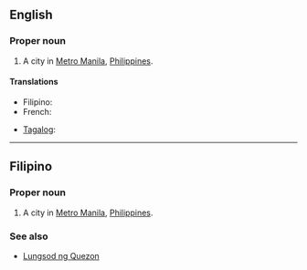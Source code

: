 {{wikipedia|Quezon City}}
==English==

===Proper noun===
{{en-proper noun}}

# A city in [[Metro Manila]], [[Philippines]].

====Translations====
{{trans-top|city in Metro Manila, Philippines}}
* Filipino: {{tø|fil|Lungsod ng Quezon|xs=Filipino}}
* French: {{t|fr|Quezón City}}
{{trans-mid}}
* [[Tagalog]]: {{t|tl|Lungsod ng Quezon|xs=Tagalog}}
{{trans-bottom}}

----

==Filipino==

===Proper noun===
{{infl|fil|proper noun}}

# A city in [[Metro Manila]], [[Philippines]].

===See also===
* [[Lungsod ng Quezon]]